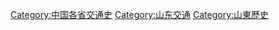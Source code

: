 [[Category:中国各省交通史|Category:中国各省交通史]]
[[Category:山东交通|Category:山东交通]]
[[Category:山東歷史|Category:山東歷史]]